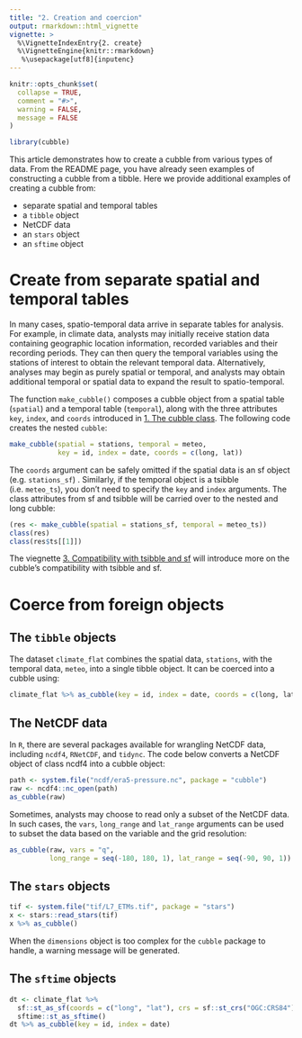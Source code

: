 ```yaml
---
title: "2. Creation and coercion"
output: rmarkdown::html_vignette
vignette: >
  %\VignetteIndexEntry{2. create}
  %\VignetteEngine{knitr::rmarkdown}
   %\usepackage[utf8]{inputenc}
---
```


```r
knitr::opts_chunk$set(
  collapse = TRUE,
  comment = "#>", 
  warning = FALSE,
  message = FALSE
)

library(cubble)
```

This article demonstrates how to create a cubble from various types of data. From the README page, you have already seen examples of constructing a cubble from a tibble. Here we provide additional examples of creating a cubble from:  

  - separate spatial and temporal tables
  - a `tibble` object
  - NetCDF data
  - an `stars` object
  - an `sftime` object 

# Create from separate spatial and temporal tables

In many cases, spatio-temporal data arrive in separate tables for analysis. For example, in climate data, analysts may initially receive station data containing geographic location information, recorded variables and their recording periods. They can then query the temporal variables using the stations of interest to obtain the relevant temporal data. Alternatively, analyses may begin as purely spatial or temporal, and analysts may obtain additional temporal or spatial data to expand the result to spatio-temporal.

The function `make_cubble()` composes a cubble object from a spatial table (`spatial`) and a temporal table (`temporal`), along with the three attributes `key`, `index`, and `coords` introduced in [1. The cubble class](cb1class.html). The following code creates the nested `cubble`: 

```r
make_cubble(spatial = stations, temporal = meteo,
            key = id, index = date, coords = c(long, lat))
```

The `coords` argument can be safely omitted if the spatial data is an sf object (e.g. `stations_sf`) . Similarly, if the temporal object is a tsibble (i.e. `meteo_ts`), you don't need to specify the `key` and `index` arguments. The class attributes from sf and tsibble will be carried over to the nested and long cubble:

```r
(res <- make_cubble(spatial = stations_sf, temporal = meteo_ts))
class(res)
class(res$ts[[1]])
```
  
The viegnette [3. Compatibility with tsibble and sf](cb3tsibblesf.html) will introduce more on the cubble's compatibility with tsibble and sf. 

# Coerce from foreign objects

## The `tibble` objects

The dataset `climate_flat` combines the spatial data, `stations`, with the temporal data, `meteo`, into a single tibble object. It can be coerced into a cubble using:

```r
climate_flat %>% as_cubble(key = id, index = date, coords = c(long, lat))
```

## The NetCDF data

In `R`, there are several packages available for wrangling NetCDF data, including `ncdf4`, `RNetCDF`, and `tidync`. The code below converts a NetCDF object of class ncdf4 into a cubble object:

```r
path <- system.file("ncdf/era5-pressure.nc", package = "cubble")
raw <- ncdf4::nc_open(path)
as_cubble(raw)
```

Sometimes, analysts may choose to read only a subset of the NetCDF data. In such cases, the `vars`, `long_range` and `lat_range` arguments can be used to subset the data based on the variable and the grid resolution:

```r
as_cubble(raw, vars = "q",
          long_range = seq(-180, 180, 1), lat_range = seq(-90, 90, 1))
```

## The `stars` objects 
  
```r
tif <- system.file("tif/L7_ETMs.tif", package = "stars")
x <- stars::read_stars(tif)
x %>% as_cubble()
```

When the `dimensions` object is too complex for the `cubble` package to handle, a warning message will be generated.

## The `sftime` objects 

```r
dt <- climate_flat %>%
  sf::st_as_sf(coords = c("long", "lat"), crs = sf::st_crs("OGC:CRS84")) %>%
  sftime::st_as_sftime()
dt %>% as_cubble(key = id, index = date)
```

